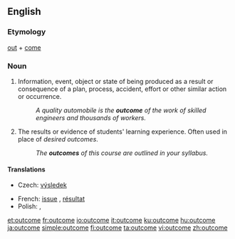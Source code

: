 {{wikipedia}}
==English==

===Etymology===
[[out]] + [[come]]

===Noun===
{{en-noun}}

# Information, event, object or state of being produced as a result or consequence of a plan, process, accident, effort or other similar action or occurrence.
#: ''A quality automobile is the '''outcome''' of the work of skilled engineers and thousands of workers.''
# {{context|education}} The results or evidence of students' learning experience. Often used in place of ''desired outcomes''.
#: ''The '''outcomes''' of this course are outlined in your syllabus.''

====Translations====
{{trans-top|result}}
* Czech: [[výsledek]] {{m}}
{{trans-mid}}
* French: [[issue]] {{f}}, [[résultat]] {{m}}
* Polish: {{t|pl|rezultat}},  {{t|pl|wynik}}
{{trans-bottom}}

[[et:outcome]]
[[fr:outcome]]
[[io:outcome]]
[[it:outcome]]
[[ku:outcome]]
[[hu:outcome]]
[[ja:outcome]]
[[simple:outcome]]
[[fi:outcome]]
[[ta:outcome]]
[[vi:outcome]]
[[zh:outcome]]